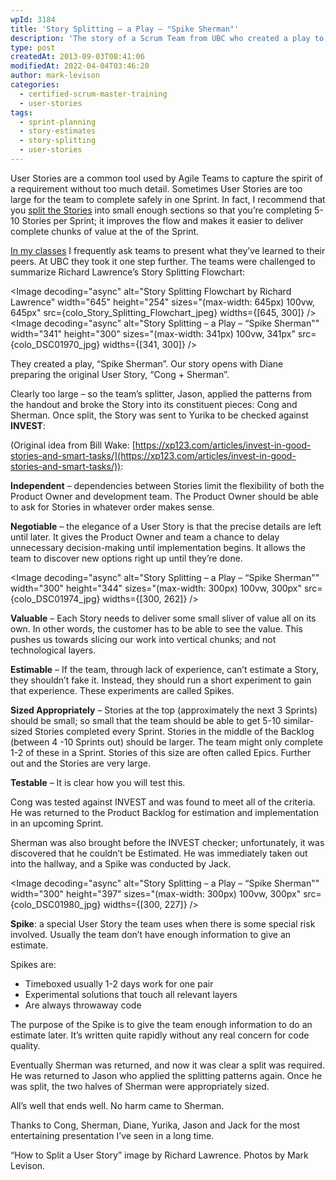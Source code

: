 ```yaml
---
wpId: 3184
title: 'Story Splitting – a Play – "Spike Sherman"'
description: 'The story of a Scrum Team from UBC who created a play to demonstrate their understanding of INVEST, User Story Splitting and Spikes.'
type: post
createdAt: 2013-09-03T08:41:06
modifiedAt: 2022-04-04T03:46:20
author: mark-levison
categories:
  - certified-scrum-master-training
  - user-stories
tags:
  - sprint-planning
  - story-estimates
  - story-splitting
  - user-stories
---
```





User Stories are a common tool used by Agile Teams to capture the spirit of a requirement without too much detail. Sometimes User Stories are too large for the team to complete safely in one Sprint. In fact, I recommend that you [split the Stories](/blog/scrummaster-tales-story-splitting-fun.html) into small enough sections so that you’re completing 5-10 Stories per Sprint; it improves the flow and makes it easier to deliver complete chunks of value at the of the Sprint.

[In my classes](/certified-scrum-agile-training) I frequently ask teams to present what they’ve learned to their peers. At UBC they took it one step further. The teams were challenged to summarize Richard Lawrence’s Story Splitting Flowchart:

<Image decoding="async" alt="Story Splitting Flowchart by Richard Lawrence" width="645" height="254" sizes="(max-width: 645px) 100vw, 645px" src={colo_Story_Splitting_Flowchart_jpeg} widths={[645, 300]} /><Image decoding="async" alt="Story Splitting – a Play – “Spike Sherman"" width="341" height="300" sizes="(max-width: 341px) 100vw, 341px" src={colo_DSC01970_jpg} widths={[341, 300]} />

They created a play, “Spike Sherman”. Our story opens with Diane preparing the original User Story, “Cong + Sherman”.

Clearly too large – so the team’s splitter, Jason, applied the patterns from the handout and broke the Story into its constituent pieces: Cong and Sherman. Once split, the Story was sent to Yurika to be checked against **INVEST**:

(Original idea from Bill Wake: [https://xp123.com/articles/invest-in-good-stories-and-smart-tasks/](https://xp123.com/articles/invest-in-good-stories-and-smart-tasks/)):

**Independent** – dependencies between Stories limit the flexibility of both the Product Owner and development team. The Product Owner should be able to ask for Stories in whatever order makes sense.

**Negotiable** – the elegance of a User Story is that the precise details are left until later. It gives the Product Owner and team a chance to delay unnecessary decision-making until implementation begins. It allows the team to discover new options right up until they’re done.

<Image decoding="async" alt="Story Splitting – a Play – “Spike Sherman"" width="300" height="344" sizes="(max-width: 300px) 100vw, 300px" src={colo_DSC01974_jpg} widths={[300, 262]} />

**Valuable** – Each Story needs to deliver some small sliver of value all on its own. In other words, the customer has to be able to see the value. This pushes us towards slicing our work into vertical chunks; and not technological layers.

**Estimable** – If the team, through lack of experience, can’t estimate a Story, they shouldn’t fake it. Instead, they should run a short experiment to gain that experience. These experiments are called Spikes.

**Sized Appropriately** – Stories at the top (approximately the next 3 Sprints) should be small; so small that the team should be able to get 5-10 similar-sized Stories completed every Sprint. Stories in the middle of the Backlog (between 4 -10 Sprints out) should be larger. The team might only complete 1-2 of these in a Sprint. Stories of this size are often called Epics. Further out and the Stories are very large.

**Testable** – It is clear how you will test this.

Cong was tested against INVEST and was found to meet all of the criteria. He was returned to the Product Backlog for estimation and implementation in an upcoming Sprint.

Sherman was also brought before the INVEST checker; unfortunately, it was discovered that he couldn’t be Estimated. He was immediately taken out into the hallway, and a Spike was conducted by Jack.

<Image decoding="async" alt="Story Splitting – a Play – “Spike Sherman"" width="300" height="397" sizes="(max-width: 300px) 100vw, 300px" src={colo_DSC01980_jpg} widths={[300, 227]} />

**Spike**: a special User Story the team uses when there is some special risk involved. Usually the team don’t have enough information to give an estimate.

Spikes are:

*   Timeboxed usually 1-2 days work for one pair
*   Experimental solutions that touch all relevant layers
*   Are always throwaway code

The purpose of the Spike is to give the team enough information to do an estimate later. It’s written quite rapidly without any real concern for code quality.

Eventually Sherman was returned, and now it was clear a split was required. He was returned to Jason who applied the splitting patterns again. Once he was split, the two halves of Sherman were appropriately sized.

All’s well that ends well. No harm came to Sherman.

Thanks to Cong, Sherman, Diane, Yurika, Jason and Jack for the most entertaining presentation I’ve seen in a long time.

“How to Split a User Story” image by Richard Lawrence. Photos by Mark Levison.